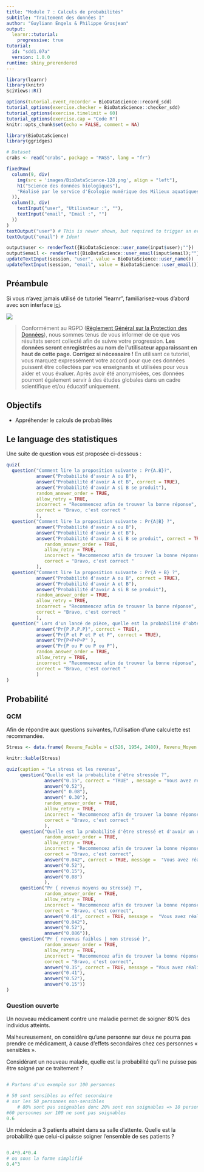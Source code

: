 ```yaml
---
title: "Module 7 : Calculs de probabilités"
subtitle: "Traitement des données I"
author: "Guyliann Engels & Philippe Grosjean"
output:
  learnr::tutorial:
    progressive: true
tutorial:
  id: "sdd1.07a"
  version: 1.0.0
runtime: shiny_prerendered
---
```


```r
library(learnr)
library(knitr)
SciViews::R()

options(tutorial.event_recorder = BioDataScience::record_sdd)
tutorial_options(exercise.checker = BioDataScience::checker_sdd)
tutorial_options(exercise.timelimit = 60)
tutorial_options(exercise.cap = "Code R")
knitr::opts_chunk$set(echo = FALSE, comment = NA)

library(BioDataScience)
library(ggridges)

# Dataset
crabs <- read("crabs", package = "MASS", lang = "fr")
```

```r
fixedRow(
  column(9, div(
    img(src = 'images/BioDataScience-128.png', align = "left"),
    h1("Science des données biologiques"),
    "Réalisé par le service d'Écologie numérique des Milieux aquatiques, Université de Mons (Belgique)"
  )),
  column(3, div(
    textInput("user", "Utilisateur :", ""),
    textInput("email", "Email :", "")
  ))
)
textOutput("user") # This is newer shown, but required to trigger an event!
textOutput("email") # Idem!
```

```r
output$user <- renderText({BioDataScience::user_name(input$user);""})
output$email <- renderText({BioDataScience::user_email(input$email);""})
updateTextInput(session, "user", value = BioDataScience::user_name())
updateTextInput(session, "email", value = BioDataScience::user_email())
```


## Préambule

Si vous n'avez jamais utilisé de tutoriel "learnr", familiarisez-vous d'abord avec son interface [ici](http://biodatascience-course.sciviews.org/sdd-umons/learnr.html).

![](images/attention.jpg)

> Conformément au RGPD ([Règlement Général sur la Protection des Données](https://ec.europa.eu/info/law/law-topic/data-protection/reform/rules-business-and-organisations/principles-gdpr_fr)), nous sommes tenus de vous informer de ce que vos résultats seront collecté afin de suivre votre progression. **Les données seront enregistrées au nom de l'utilisateur apparaissant en haut de cette page. Corrigez si nécessaire !** En utilisant ce tutoriel, vous marquez expressément votre accord pour que ces données puissent être collectées par vos enseignants et utilisées pour vous aider et vous évaluer. Après avoir été anonymisées, ces données pourront également servir à des études globales dans un cadre scientifique et/ou éducatif uniquement.


## Objectifs

- Appréhender le calculs de probabilités

## Le language des statistiques

Une suite de question vous est proposée ci-dessous :

```r
quiz(
  question("Comment lire la proposition suivante : Pr{A.B}?",
           answer("Probabilité d'avoir A ou B"),
           answer("Probabilité d'avoir A et B", correct = TRUE),
           answer("Probabilité d'avoir A si B se produit"),
           random_answer_order = TRUE,
           allow_retry = TRUE,
           incorrect = "Recommencez afin de trouver la bonne réponse",
           correct = "Bravo, c'est correct "
           ),
  question("Comment lire la proposition suivante : Pr{A|B} ?",
           answer("Probabilité d'avoir A ou B"),
           answer("Probabilité d'avoir A et B"),
           answer("Probabilité d'avoir A si B se produit", correct = TRUE),
              random_answer_order = TRUE,
              allow_retry = TRUE,
              incorrect = "Recommencez afin de trouver la bonne réponse",
              correct = "Bravo, c'est correct "
           ),
  question("Comment lire la proposition suivante : Pr{A + B} ?",
           answer("Probabilité d'avoir A ou B", correct = TRUE),
           answer("Probabilité d'avoir A et B"),
           answer("Probabilité d'avoir A si B se produit"),
           random_answer_order = TRUE,
           allow_retry = TRUE,
           incorrect = "Recommencez afin de trouver la bonne réponse",
           correct = "Bravo, c'est correct "
           ),
  question(" Lors d'un lancé de pièce, quelle est la probabilité d'obtenir 4 fois pile ? ",
           answer("Pr{P.P.P.P}", correct = TRUE),
           answer("Pr{P et P et P et P", correct = TRUE),
           answer("Pr{P+P+P+P" ),
           answer("Pr{P ou P ou P ou P"),
           random_answer_order = TRUE,
           allow_retry = TRUE,
           incorrect = "Recommencez afin de trouver la bonne réponse",
           correct = "Bravo, c'est correct "
           )
)
```

## Probabilité

### QCM

Afin de répondre aux questions suivantes, l'utilisation d'une calculette est recommandée.

```r
Stress <- data.frame( Revenu_Faible = c(526, 1954, 2480), Revenu_Moyen = c(274, 1680, 1954), Revenu_Elevé = c(216, 1899, 2115), Total=c(1016, 5533, 6549), row.names = c("Stressé", "Non stressé", "Total"))

knitr::kable(Stress)
```

```r
quiz(caption = "Le stress et les revenus",
     question("Quelle est la probabilité d'être stressée ?",
              answer("0.15", correct = "TRUE" , message = "Vous avez réalisé le calcul suivant : 1016/6549"),
              answer("0.52"),
              answer(" 0.08"),
              answer(" 0.30"),
              random_answer_order = TRUE,
              allow_retry = TRUE,
              incorrect = "Recommencez afin de trouver la bonne réponse",
              correct = "Bravo, c'est correct "
              ),
     question("Quelle est la probabilité d'être stressé et d'avoir un revenu moyen ?",
              random_answer_order = TRUE,
              allow_retry = TRUE,
              incorrect = "Recommencez afin de trouver la bonne réponse",
              correct = "Bravo, c'est correct",
              answer("0.042", correct = TRUE, message =  "Vous avez réalisé le calcul suivant : 274/6549"),
              answer("0.52"),
              answer("0.15"),
              answer("0.08")
              ),
     question("Pr { revenus moyens ou stressé} ?",
              random_answer_order = TRUE,
              allow_retry = TRUE,
              incorrect = "Recommencez afin de trouver la bonne réponse",
              correct = "Bravo, c'est correct",
              answer("0.41", correct = TRUE, message =  "Vous avez réalisé le calcul suivant : (1954/6549) + (1016/6549) - (274/6549)"),
              answer("0.042"),
              answer("0.52"),
              answer("0.086")),
     question("Pr { revenus faibles | non stressé }",
              random_answer_order = TRUE,
              allow_retry = TRUE,
              incorrect = "Recommencez afin de trouver la bonne réponse",
              correct = "Bravo, c'est correct",
              answer("0.35", correct = TRUE, message = "Vous avez réalisé le calcul suivant : 1954/5533"),
              answer("0.41"),
              answer("0.52"),
              answer("0.15"))
)
```

### Question ouverte

Un nouveau médicament contre une maladie permet de soigner 80% des individus atteints. 

Malheureusement, on considère qu’une personne sur deux ne pourra pas prendre ce médicament, à cause d’effets secondaires chez ces personnes « sensibles ».

Considérant un nouveau malade, quelle est la probabilité qu’il ne puisse pas être soigné par ce traitement ?


```r

```


```r
# Partons d'un exemple sur 100 personnes

# 50 sont sensibles au effet secondaire 
# sur les 50 personnes non-sensibles
    # 80% sont pas soignables donc 20% sont non soignables => 10 personnes
#60 personnes sur 100 ne sont pas soignables
0.6
```

Un médecin a 3 patients atteint dans sa salle d’attente. Quelle est la probabilité que celui-ci puisse soigner l’ensemble de ses patients ?

```r

```

```r
0.4*0.4*0.4
# ou sous la forme simplifié
0.4^3
```